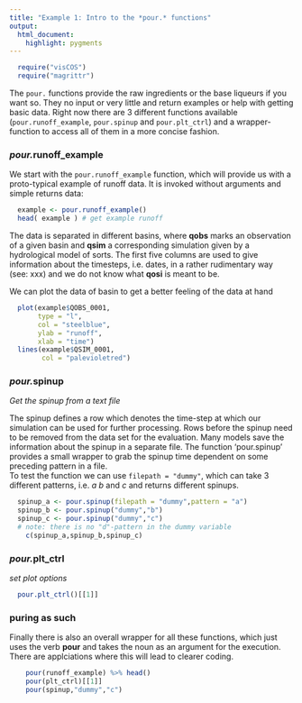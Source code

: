 ```yaml
---
title: "Example 1: Intro to the *pour.* functions"
output:
  html_document:
    highlight: pygments
---
```

```r
  require("visCOS")
  require("magrittr")
```

The `pour.` functions provide the raw ingredients or the base liqueurs  if you want so. They no input or very little and return examples or help with getting basic data. Right now there are 3 different functions available (`pour.runoff_example`, `pour.spinup` and `pour.plt_ctrl`) and a wrapper-function to access all of them in a more concise fashion.

### *pour.*runoff_example
We start with the `pour.runoff_example` function, which will provide us with a proto-typical example of runoff data. It is invoked without arguments and simple returns data:
```r
  example <- pour.runoff_example()
  head( example ) # get example runoff
```

The data is separated in different basins, where **qobs** marks an observation of a given basin and **qsim** a corresponding simulation given by a hydrological model of sorts. The first five columns are used to give information about the timesteps, i.e. dates, in a rather rudimentary way (see: xxx) and we do not know what **qosi** is meant to be.  

We can plot the data of basin to get a better feeling of the data at hand

```r
  plot(example$QOBS_0001,
       type = "l",
       col = "steelblue",
       ylab = "runoff",
       xlab = "time")
  lines(example$QSIM_0001,
        col = "palevioletred")
```



### *pour.*spinup
*Get the spinup from a text file*

The spinup defines a row which denotes the time-step at which our simulation can be used for further processing. Rows before the spinup need to be removed from the data set for the evaluation. Many models save the information about the spinup in a separate file. The function 'pour.spinup' provides a small wrapper to grab the spinup time dependent on some preceding pattern in a file.  
To test the function we can use `filepath = "dummy"`, which can take 3 different patterns, i.e. *a* *b* and *c* and returns different spinups.

```r
  spinup_a <- pour.spinup(filepath = "dummy",pattern = "a")
  spinup_b <- pour.spinup("dummy","b")
  spinup_c <- pour.spinup("dummy","c")
  # note: there is no "d"-pattern in the dummy variable
    c(spinup_a,spinup_b,spinup_c)
```

### *pour.*plt_ctrl
*set plot options*
```r
  pour.plt_ctrl()[[1]]
```

### puring as such
Finally there is also an overall wrapper for all these functions, which just uses the verb **pour** and takes the noun as an argument for the execution. There are applciations where this will lead to clearer coding. 
```r
    pour(runoff_example) %>% head()
    pour(plt_ctrl)[[1]]
    pour(spinup,"dummy","c")
```
